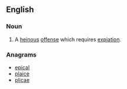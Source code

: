 {{1913}}

==English==

===Noun===
{{en-noun}}

# A [[heinous]] [[offense]] which requires [[expiation]].

===Anagrams===
* [[epical#English|epical]]
* [[plaice#English|plaice]]
* [[plicae#English|plicae]]